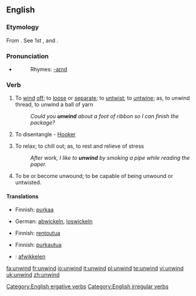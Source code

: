 ==English==

===Etymology===
From {{AS.}} {{term|unwindan}}. See 1st {{term|un-}}, and {{term|wind||to coil}}.

===Pronunciation===
* {{IPA|/ʌn'waɪnd/}}
*: Rhymes: [[Rhymes:English:-aɪnd|-aɪnd]]

===Verb===
{{en-verb|unwinds|unwinding|unwound}}

# {{transitive}} To [[wind]] [[off]]; to [[loose]] or [[separate]]; to [[untwist]]; to [[untwine]]; as, to unwind thread, to unwind a ball of yarn
#: ''Could you '''unwind''' about a foot of ribbon so I can finish the package?''
# {{context|transitive|obsolete}} To disentangle - [[Hooker]]
# {{context|intransitive|slang}} To relax; to chill out; as, to rest and relieve of stress
#: ''After work, I like to '''unwind''' by smoking a pipe while reading the paper.''
# {{intransitive}} To be or become unwound; to be capable of being unwound or untwisted.

====Translations====
{{trans-top|To wind off}}
* Finnish: [[purkaa]]
{{trans-mid}}
* German: [[abwickeln]], [[loswickeln]]
{{trans-bottom}}

{{trans-top|To disentangle}}
{{trans-mid}}
{{trans-bottom}}

{{trans-top|To relax}}
* Finnish: [[rentoutua]]
{{trans-mid}}
{{trans-bottom}}

{{trans-top|To be or become unwound}}
* Finnish: [[purkautua]]
{{trans-mid}}
{{trans-bottom}}

{{checktrans-top}}
* {{ttbc|Dutch}}: [[afwikkelen]]
{{checktrans-mid}}
{{checktrans-bottom}}

[[Category:English ergative verbs]]
[[Category:English irregular verbs]]

[[fa:unwind]]
[[fr:unwind]]
[[io:unwind]]
[[it:unwind]]
[[pl:unwind]]
[[te:unwind]]
[[vi:unwind]]
[[uk:unwind]]
[[zh:unwind]]